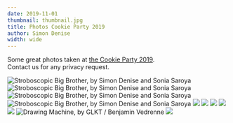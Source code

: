 ```yaml
---
date: 2019-11-01
thumbnail: thumbnail.jpg
title: Photos Cookie Party 2019
author: Simon Denise
width: wide
---
```



Some great photos taken at [the Cookie Party 2019](/events/2019-10-26-cookie-party/).  
Contact us for any privacy request.

<Grid columns={2} gutterSize={GutterSize.Narrow}>
  <Cell>
    <img
      title="Stroboscopic Big Brother, by Simon Denise and Sonia Saroya"
      src="photos/IMG_7571.JPG"
    />
  </Cell>
  <Cell>
    <img
      title="Stroboscopic Big Brother, by Simon Denise and Sonia Saroya"
      src="photos/IMG_7577.JPG"
    />
  </Cell>
  <Cell>
    <img
      title="Stroboscopic Big Brother, by Simon Denise and Sonia Saroya"
      src="photos/IMG_7594.JPG"
    />
  </Cell>
  <Cell>
    <img
      title="Stroboscopic Big Brother, by Simon Denise and Sonia Saroya"
      src="photos/IMG_7600.JPG"
    />
  </Cell>
  <Cell>
    <img src="photos/IMG_7567.JPG" />
  </Cell>
  <Cell>
    <img src="photos/IMG_7583.JPG" />
  </Cell>
  <Cell span={2}>
    <img src="photos/IMG_7652.JPG" />
  </Cell>
  <Cell>
    <img src="photos/IMG_7611.JPG" />
  </Cell>
  <Cell>
    <img src="photos/IMG_7604.JPG" />
  </Cell>
  <Cell>
    <img
      title="Drawing Machine, by GLKT / Benjamin Vedrenne"
      src="photos/IMG_7626.JPG"
    />
  </Cell>
  <Cell>
    <img src="photos/IMG_7668.JPG" />
  </Cell>
</Grid>